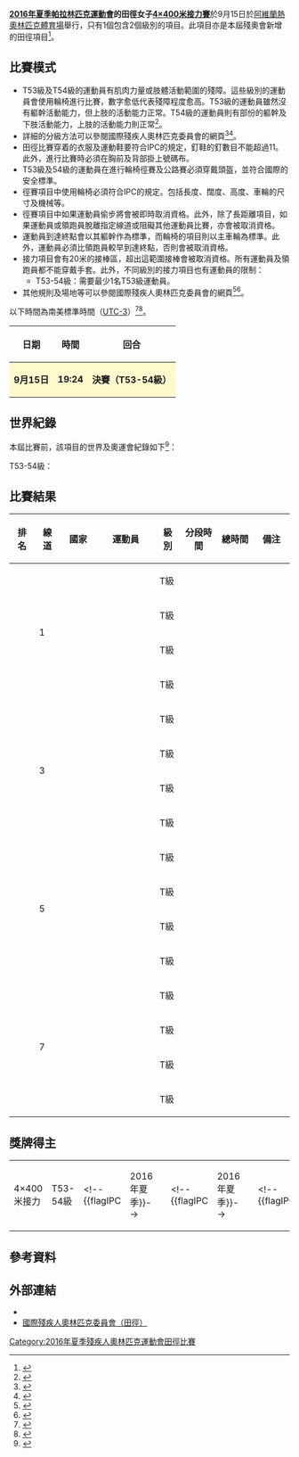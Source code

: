 {{noteTA|G1=Sports}}
{{Infobox Paralympic event
| event       = 女子4×400米接力
| games       = 2016年夏季
| image       = [[File:Athletics_pictogram_(Paralympics).svg|80px]]
| caption     = 
| venue       = [[阿維蘭熱奧林匹克體育場|阿維蘭熱奧林匹克體育場]]
| dates       = 9月15日
| competitors = 16
| nations     = 4<ref>{{Cite web |url=https://assetrio2016.azureedge.net/_odf-documents/a/t/ATWR54101_StartList_2016_09_15_78f84395_a939_4b11_b52c_9adabf1cb8f7.pdf |title=Start List |accessdate=2016-10-04 |archive-date=2018-09-28 |archive-url=https://web.archive.org/web/20180928231137/https://assetrio2016.azureedge.net/_odf-documents/a/t/ATWR54101_StartList_2016_09_15_78f84395_a939_4b11_b52c_9adabf1cb8f7.pdf |dead-url=no }}</ref>
| gold        =  
| goldNPC     =  
| silver      =  
| silverNPC   =  
| bronze      =  
| bronzeNPC   =  
| prev        = 
| next        = [[2020年夏季殘疾人奧林匹克運動會田徑女子4×400米接力賽|2020]]
}}
{{2016年夏季殘疾人奧林匹克運動會田徑比賽}}
'''[[2016年夏季帕拉林匹克運動會|2016年夏季帕拉林匹克運動會]]的田徑女子[[2016年夏季殘疾人奧林匹克運動會田徑比賽|4×400米接力賽]]'''於9月15日於[[阿維蘭熱奧林匹克體育場|阿維蘭熱奧林匹克體育場]]舉行，只有1個包含2個級別的項目。此項目亦是本屆殘奧會新增的田徑項目<ref name=rio>{{Cite web |url=https://www.rio2016.com/en/paralympics/athletics |title=Paralympic Athletics |accessdate=2016-10-04 |archive-date=2016-11-13 |archive-url=https://web.archive.org/web/20161113210015/https://www.rio2016.com/en/paralympics/athletics |dead-url=no }}</ref>。

== 比賽模式 ==
* T53級及T54級的運動員有肌肉力量或肢體活動範圍的殘障。這些級別的運動員會使用輪椅進行比賽，數字愈低代表殘障程度愈高。T53級的運動員雖然沒有軀幹活動能力，但上肢的活動能力正常。T54級的運動員則有部份的軀幹及下肢活動能力，上肢的活動能力則正常<ref name=classify>{{Cite web |url=https://www.paralympic.org/sites/default/files/document/150915170806821_2015_09_15%2BExplanatory%2Bguide%2BClassification_summer%2BFINAL%2B_5.pdf |title=Explanatory Guide to Paralympic classification |accessdate=2016-10-04 |archive-date=2016-08-27 |archive-url=https://web.archive.org/web/20160827205502/https://www.paralympic.org/sites/default/files/document/150915170806821_2015_09_15%2BExplanatory%2Bguide%2BClassification_summer%2BFINAL%2B_5.pdf |dead-url=no }}</ref>。
* 詳細的分級方法可以參閱國際殘疾人奧林匹克委員會的網頁<ref>{{Cite web |url=https://www.paralympic.org/sites/default/files/document/120725114512622_2010_07_16_Stage_1-Classification_Project_Final_report__for_2012_forward.pdf |title=IPC Athletics Classification Project for Physical Impairments: Final Report - Stage 1 |accessdate=2016-10-04 |archive-date=2016-08-09 |archive-url=https://web.archive.org/web/20160809183817/http://www.paralympic.org/sites/default/files/document/120725114512622_2010_07_16_Stage_1-Classification_Project_Final_report__for_2012_forward.pdf |dead-url=no }}</ref><ref>{{Cite web |url=https://www.paralympic.org/sites/default/files/document/160428154429528_2015_12+IPC+Athletics+Classification+Rules+and+Regulations_WEB2.pdf |title=Athletics Classification Rules and Regulations |accessdate=2016-10-04 |archive-date=2016-07-29 |archive-url=https://web.archive.org/web/20160729122420/https://www.paralympic.org/sites/default/files/document/160428154429528_2015_12+IPC+Athletics+Classification+Rules+and+Regulations_WEB2.pdf |dead-url=no }}</ref>。
* 田徑比賽穿着的衣服及運動鞋要符合IPC的規定，釘鞋的釘數目不能超過11。此外，進行比賽時必須在胸前及背部掛上號碼布。
* T53級及54級的運動員在進行輪椅徑賽及公路賽必須穿戴頭盔，並符合國際的安全標準。
* 徑賽項目中使用輪椅必須符合IPC的規定。包括長度、闊度、高度、車輪的尺寸及機械等。
* 徑賽項目中如果運動員偷步將會被即時取消資格。此外，除了長距離項目，如果運動員或領跑員脫離指定線道或阻礙其他運動員比賽，亦會被取消資格。
* 運動員到達終點會以其軀幹作為標準，而輪椅的項目則以主車輪為標準。此外，運動員必須比領跑員較早到達終點，否則會被取消資格。
* 接力項目會有20米的接棒區，超出這範圍接棒會被取消資格。所有運動員及領跑員都不能穿戴手套。此外，不同級別的接力項目也有運動員的限制：
** T53-54級：需要最少1名T53級運動員。
* 其他規則及場地等可以參閱國際殘疾人奧林匹克委員會的網頁<ref name=explain>{{Cite web |url=http://www.paralimpicos.es/publicacion/ficheros/Paralympic%20Explanatory%20Guide%20_%20Athletics.pdf |title=Athletic Explanatory Guide |access-date=2016-10-04 |archive-url=https://web.archive.org/web/20160330021015/http://www.paralimpicos.es/publicacion/ficheros/Paralympic%20Explanatory%20Guide%20_%20Athletics.pdf |archive-date=2016-03-30 |dead-url=yes }}</ref><ref name=rule>{{Cite web |url=https://www.paralympic.org/sites/default/files/document/160428154029551_2015_12+IPC+Athletics+Rules+and+Regulations_A4_WEB2.pdf |title=Athletics Rules and Regulations 2016-2017 |accessdate=2016-10-04 |archive-date=2016-09-24 |archive-url=https://web.archive.org/web/20160924203758/https://www.paralympic.org/sites/default/files/document/160428154029551_2015_12+IPC+Athletics+Rules+and+Regulations_A4_WEB2.pdf |dead-url=no }}</ref>。
以下時間為南美標準時間（[[UTC-3|UTC-3]]）<ref name=schedule>{{Cite web |url=http://www.paralimpicos.es/publicacion/ficheros/Paralympic%20Explanatory%20Guide%20_%20Athletics.pdf |title=Athletic Explanatory Guide |access-date=2016-10-04 |archive-url=https://web.archive.org/web/20160330021015/http://www.paralimpicos.es/publicacion/ficheros/Paralympic%20Explanatory%20Guide%20_%20Athletics.pdf |archive-date=2016-03-30 |dead-url=yes }}</ref><ref>{{Cite web |url=https://smsprio2016-a.akamaihd.net/_odf-documents/A/T/AT0000000_CompetitionSchedule_2016_09_07_606f75a0_d447_4f31_8199_ca58617d30c2.pdf |title=Competition Schedule |accessdate=2016-10-04 |archive-date=2016-09-23 |archive-url=https://web.archive.org/web/20160923181420/https://smsprio2016-a.akamaihd.net/_odf-documents/A/T/AT0000000_CompetitionSchedule_2016_09_07_606f75a0_d447_4f31_8199_ca58617d30c2.pdf |dead-url=yes }}</ref>。
{| class="wikitable" style="text-align:center" width=400px
! 日期
! 時間
! 回合
|-
|style=background:lemonchiffon| '''9月15日''' ||style=background:lemonchiffon| '''19:24''' || style=background:lemonchiffon| '''決賽（T53-54級）''' 
|}

== 世界紀錄 ==
本屆比賽前，該項目的世界及奧運會紀錄如下<ref>{{Cite web |url=https://www.paralympic.org/athletics/records |title=IPC Athletics Record |accessdate=2016-10-04 |archive-date=2016-08-16 |archive-url=https://web.archive.org/web/20160816232102/https://www.paralympic.org/athletics/records |dead-url=no }}</ref>：

T53-54級：
{{World Olympic Record
| world_athlete   = {{flagathlete|[[鄒麗紅|鄒麗紅]]、[[馬靜|馬靜]]、[[劉文君|劉文君]]、[[周洪轉|周洪轉]]|CHN}}
| world_mark      = 3:40.66
| world_place     = {{CHN}}[[北京|北京]]
| world_date      = 2015年4月19日
| olympic_athlete = 無
| olympic_mark    = –
| olympic_place   = <center>–</center>
| olympic_date    = 不設殘奧會紀錄
}}

== 比賽結果 ==
{| class="wikitable" style="text-align:center;" 
!width=50| 排名
!width=50| 線道
!width=100| 國家
!width=200| 運動員
!width=50| 級別
!width=100| 分段時間
!width=100| 總時間
!width=100| 備注
|-
|align=left rowspan=4|  ||rowspan=4| 1 ||rowspan=4| {{flagIPC|AUS|2016年夏季}} ||align=left|  || T級 ||  ||rowspan=4|  ||rowspan=4| 
|-
|align=left|  || T級 || 
|-
|align=left|  || T級 || 
|-
|align=left|  || T級 || 
|-
|align=left rowspan=4|  ||rowspan=4| 3 ||rowspan=4| {{flagIPC|USA|2016年夏季}} ||align=left|  || T級 ||  ||rowspan=4|  ||rowspan=4| 
|-
|align=left|  || T級 || 
|-
|align=left|  || T級 || 
|-
|align=left|  || T級 || 
|-
|align=left rowspan=4|  ||rowspan=4| 5 ||rowspan=4| {{flagIPC|CHN|2016年夏季}} ||align=left|  || T級 ||  ||rowspan=4|  ||rowspan=4| 
|-
|align=left|  || T級 || 
|-
|align=left|  || T級 || 
|-
|align=left|  || T級 || 
|-
|align=left rowspan=4|  ||rowspan=4| 7 ||rowspan=4| {{flagIPC|TUR|2016年夏季}} ||align=left|  || T級 ||  ||rowspan=4|  ||rowspan=4| 
|-
|align=left|  || T級 || 
|-
|align=left|  || T級 || 
|-
|align=left|  || T級 || 
|}

== 獎牌得主 ==
{|{{MedalistTableParalympics|type=項目|labelwidth=125|classwidth=100|columns=2}}
|-
| 4×400米接力 || T53-54級
| <!--{{flagIPC||2016年夏季}}--> || 
| <!--{{flagIPC||2016年夏季}}--> || 
| <!--{{flagIPC||2016年夏季}}--> || 
|}

== 參考資料 ==
{{reflist}}

== 外部連結 ==
* {{Official|https://www.rio2016.com/en/paralympics/athletics}}{{pt}}{{en}}{{es}}{{fr}}
* [https://www.paralympic.org/athletics 國際殘疾人奧林匹克委員會（田徑）]{{Wayback|url=https://www.paralympic.org/athletics |date=20160924041311 }}{{en}}

[[Category:2016年夏季殘疾人奧林匹克運動會田徑比賽|Category:2016年夏季殘疾人奧林匹克運動會田徑比賽]]